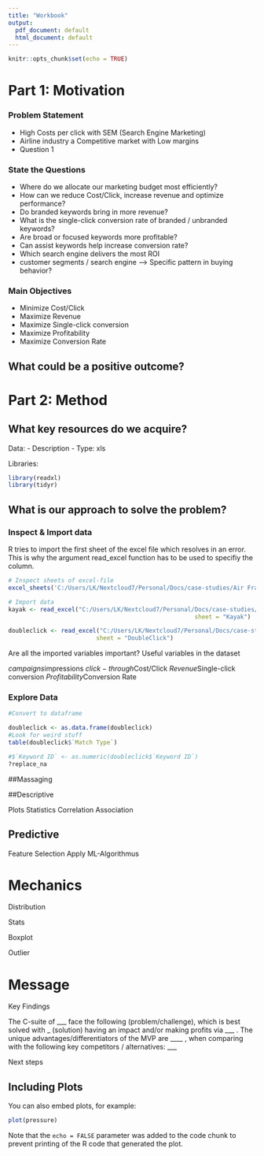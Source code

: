 ```yaml
---
title: "Workbook"
output:
  pdf_document: default
  html_document: default
---
```


```r
knitr::opts_chunk$set(echo = TRUE)
```

# Part 1: Motivation

### Problem Statement
- High Costs per click with SEM (Search Engine Marketing)
- Airline industry a Competitive market with Low margins
- Question 1

### State the Questions
- Where do we allocate our marketing budget most efficiently?
- How can we reduce Cost/Click, increase revenue and optimize performance?
- Do branded keywords bring in more revenue?
- What is the single-click conversion rate of branded / unbranded keywords?
- Are broad or focused keywords more profitable?
- Can assist keywords help increase conversion rate?
- Which search engine delivers the most ROI
- customer segments / search engine
  --> Specific pattern in buying behavior?

### Main Objectives
- Minimize Cost/Click
- Maximize Revenue
- Maximize Single-click conversion
- Maximize Profitability
- Maximize Conversion Rate

## What could be a positive outcome?

# Part 2: Method

## What key resources do we acquire?

Data:
- Description
- Type: xls

Libraries:
```r
library(readxl)
library(tidyr)
```

## What is our approach to solve the problem?

### Inspect & Import data
R tries to import the first sheet of the excel file which resolves in an error. This is why the argument read_excel function has to be used to specifiy the column.

```r

# Inspect sheets of excel-file
excel_sheets('C:/Users/LK/Nextcloud7/Personal/Docs/case-studies/Air France/assets/Air France Case Spreadsheet Supplement.xls')
```

```r
# Import data
kayak <- read_excel("C:/Users/LK/Nextcloud7/Personal/Docs/case-studies/Air France/assets/Air France Case Spreadsheet Supplement.xls", 
                                                     sheet = "Kayak")

doubleclick <- read_excel("C:/Users/LK/Nextcloud7/Personal/Docs/case-studies/Air France/assets/Air France Case Spreadsheet Supplement.xls", 
                         sheet = "DoubleClick")

```



Are all the imported variables important?
Useful variables in the dataset

$campaigns
$impressions
$click-through
$Cost/Click
$Revenue 
$Single-click conversion
$Profitability
$Conversion Rate

### Explore Data

```r
#Convert to dataframe

doubleclick <- as.data.frame(doubleclick)
#Look for weird stuff
table(doubleclick$`Match Type`)
```


```r
#$`Keyword ID` <- as.numeric(doubleclick$`Keyword ID`)
?replace_na
```


##Massaging

##Descriptive

Plots
Statistics
Correlation
Association

## Predictive

Feature Selection
Apply ML-Algorithmus

# Mechanics

Distribution

Stats

Boxplot

Outlier

# Message

Key Findings

The C-suite of ___ face the following (problem/challenge), which is best solved with _ (solution) having an impact and/or making profits via ___ . The unique advantages/differentiators of the MVP are ____ , when comparing with the following key competitors / alternatives: ___

Next steps

## Including Plots

You can also embed plots, for example:

```r
plot(pressure)
```

Note that the `echo = FALSE` parameter was added to the code chunk to prevent printing of the R code that generated the plot.
